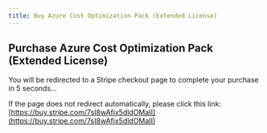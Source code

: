 ```yaml
---
title: Buy Azure Cost Optimization Pack (Extended License)
---
```



<Head>
  <meta httpEquiv="refresh" content="5; url='https://buy.stripe.com/7sI8wAfix5dldOMaII'" />
</Head>

## Purchase Azure Cost Optimization Pack (Extended License)

You will be redirected to a Stripe checkout page to complete your purchase in 5 seconds…

If the page does not redirect automatically, please click this link: [https://buy.stripe.com/7sI8wAfix5dldOMaII](https://buy.stripe.com/7sI8wAfix5dldOMaII)
